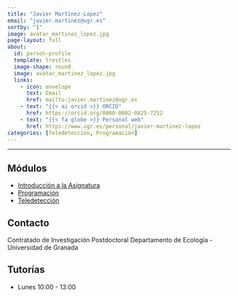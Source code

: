 ```yaml
---
title: "Javier Martínez-López"
email: "javier.martinez@ugr.es"
sortby: "1"
image: avatar_martinez_lopez.jpg
page-layout: full
about: 
  id: person-profile
  template: trestles
  image-shape: round
  image: avatar_martinez_lopez.jpg
  links:
    - icon: envelope
      text: Email
      href: mailto:javier.martinez@ugr.es
    - text: "{{< ai orcid >}} ORCID"
      href: https://orcid.org/0000-0002-0825-7252
    - text: "{{< fa globe >}} Personal web"
      href: https://www.ugr.es/personal/javier-martinez-lopez 
categories: [Teledetección, Programación]
---
```

 
<hr>

:::{#person-profile}

## Módulos 
- [Introducción a la Asignatura](../../modulos/introduccion.qmd)
- [Programación](../../modulos/programacion.qmd)
- [Teledetección](../../modulos/teledeteccion.qmd)

## Contacto
Contratado de Investigación Postdoctoral
Departamento de Ecología - Universidad de Granada 

## Tutorías 
- Lunes 10:00 - 13:00
:::
